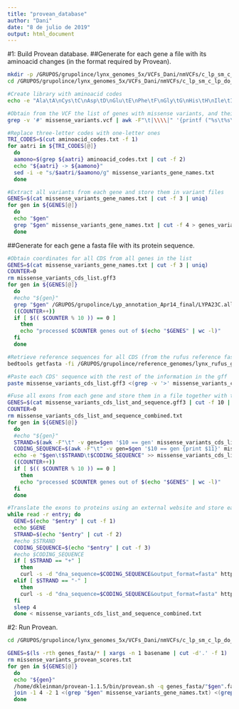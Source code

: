 ```yaml
---
title: "provean_database"
author: "Dani"
date: "8 de julio de 2019"
output: html_document
---
```


#1: Build Provean database.
##Generate for each gene a file with its aminoacid changes (in the format required by Provean).
```bash

mkdir -p /GRUPOS/grupolince/lynx_genomes_5x/VCFs_Dani/nmVCFs/c_lp_sm_c_lp_do_c_ll_ki_c_ll_no_c_ll_po_nm2nm3_origcov/annotation/provean
cd /GRUPOS/grupolince/lynx_genomes_5x/VCFs_Dani/nmVCFs/c_lp_sm_c_lp_do_c_ll_ki_c_ll_no_c_ll_po_nm2nm3_origcov/annotation/provean

#Create library with aminoacid codes
echo -e "Ala\tA\nCys\tC\nAsp\tD\nGlu\tE\nPhe\tF\nGly\tG\nHis\tH\nIle\tI\nLys\tK\nLeu\tL\nMet\tM\nAsn\tN\nPro\tP\nGln\tQ\nArg\tR\nSer\tS\nThr\tT\nVal\tV\nTrp\tW\nTyr\tY" > aminoacid_codes.txt

#Obtain from the VCF the list of genes with missense variants, and their aminoacid changes
grep -v '#' missense_variants.vcf | awk -F"\t|\\\\|" '{printf ("%s\t%s\t%s\t%s\n", $1,$2,$11,$18)}' | awk -F"\t" '{OFS = FS} { gsub(/p\./,"", $4); print }' > missense_variants_gene_names.txt

#Replace three-letter codes with one-letter ones
TRI_CODES=$(cut aminoacid_codes.txt -f 1)
for aatri in ${TRI_CODES[@]}
  do
  aamono=$(grep ${aatri} aminoacid_codes.txt | cut -f 2)
  echo "${aatri} -> ${aamono}"
  sed -i -e "s/$aatri/$aamono/g" missense_variants_gene_names.txt
  done

#Extract all variants from each gene and store them in variant files
GENES=$(cat missense_variants_gene_names.txt | cut -f 3 | uniq)
for gen in ${GENES[@]}
  do
  echo "$gen"
  grep "$gen" missense_variants_gene_names.txt | cut -f 4 > genes_variants/"$gen".var
  done

```

##Generate for each gene a fasta file with its protein sequence.
```bash

#Obtain coordinates for all CDS from all genes in the list
GENES=$(cat missense_variants_gene_names.txt | cut -f 3 | uniq)
COUNTER=0
rm missense_variants_cds_list.gff3
for gen in ${GENES[@]}
  do
  #echo "${gen}"
  grep "$gen" /GRUPOS/grupolince/Lyp_annotation_Apr14_final/LYPA23C.all.fix.nr.gff3 | awk -v gene_name=$gen '$3 == "CDS" {printf ("%s\t%s\n", $0,gene_name)}' >> missense_variants_cds_list.gff3
  ((COUNTER++))
  if [ $(( $COUNTER % 10 )) == 0 ]
    then
    echo "processed $COUNTER genes out of $(echo "$GENES" | wc -l)"
  fi
  done

#Retrieve reference sequences for all CDS (from the rufus reference fasta to account for polarisation)
bedtools getfasta -fi /GRUPOS/grupolince/reference_genomes/lynx_rufus_genome/c_lr_zz_0001_recal1.fa -bed missense_variants_cds_list.gff3 -fo missense_variants_cds_sequence.fa

#Paste each CDS' sequence with the rest of the information in the gff
paste missense_variants_cds_list.gff3 <(grep -v '>' missense_variants_cds_sequence.fa) > missense_variants_cds_list_and_sequence.gff3

#Fuse all exons from each gene and store them in a file together with the gene name and the strand information
GENES=$(cat missense_variants_cds_list_and_sequence.gff3 | cut -f 10 | uniq)
COUNTER=0
rm missense_variants_cds_list_and_sequence_combined.txt
for gen in ${GENES[@]}
  do
  #echo "${gen}"
  STRAND=$(awk -F"\t" -v gen=$gen '$10 == gen' missense_variants_cds_list_and_sequence.gff3 | shuf -n1 | cut -f 7)
  CODING_SEQUENCE=$(awk -F"\t" -v gen=$gen '$10 == gen {print $11}' missense_variants_cds_list_and_sequence.gff3 | tr -d '\n')
  echo -e "$gen\t$STRAND\t$CODING_SEQUENCE" >> missense_variants_cds_list_and_sequence_combined.txt
  ((COUNTER++))
  if [ $(( $COUNTER % 10 )) == 0 ]
    then
    echo "processed $COUNTER genes out of $(echo "$GENES" | wc -l)"
  fi
  done

#Translate the exons to proteins using an external website and store each protein in a fasta file
while read -r entry; do
  GENE=$(echo "$entry" | cut -f 1)
  echo $GENE
  STRAND=$(echo "$entry" | cut -f 2)
  #echo $STRAND
  CODING_SEQUENCE=$(echo "$entry" | cut -f 3)
  #echo $CODING_SEQUENCE
  if [ $STRAND == "+" ]
    then
    curl -s -d "dna_sequence=$CODING_SEQUENCE&output_format=fasta" https://web.expasy.org/cgi-bin/translate/dna2aa.cgi | awk '/:5'\''3'\'' Frame 1$/,/:5'\''3'\'' Frame 2$/' | head -n-1 | sed -r '/^\s*$/d' | sed '$ s/.$//' | sed 's/-/X/g' > genes_fasta/"$GENE".fa #sends the DNA sequence to the expasy website, then selects the lines for the proper strand (here: +) between the header for Frame 1 and the header for Frame 2, then removes the header for Frame 2, then removes any empty line that may exist, then removes the last character (the hyphen that marks the end of the protein), then replaces any other existing hyphen by an X (unknown aminoacid) so that Provean doesn't crash
  elif [ $STRAND == "-" ]
    then
    curl -s -d "dna_sequence=$CODING_SEQUENCE&output_format=fasta" https://web.expasy.org/cgi-bin/translate/dna2aa.cgi | awk '/:3'\''5'\'' Frame 1$/,/:3'\''5'\'' Frame 2$/' | head -n-1 | sed -r '/^\s*$/d' | sed '$ s/.$//' | sed 's/-/X/g' > genes_fasta/"$GENE".fa #sends the DNA sequence to the expasy website, then selects the lines for the proper strand (here: -) between the header for Frame 1 and the header for Frame 2, then removes the header for Frame 2, then removes any empty line that may exist, then removes the last character (the hyphen that marks the end of the protein), then replaces any other existing hyphen by an X (unknown aminoacid) so that Provean doesn't crash
  fi
  sleep 4
  done < missense_variants_cds_list_and_sequence_combined.txt

```


#2: Run Provean.
```bash

cd /GRUPOS/grupolince/lynx_genomes_5x/VCFs_Dani/nmVCFs/c_lp_sm_c_lp_do_c_ll_ki_c_ll_no_c_ll_po_nm2nm3_origcov/annotation/provean

GENES=$(ls -rth genes_fasta/* | xargs -n 1 basename | cut -d'.' -f 1)
rm missense_variants_provean_scores.txt
for gen in ${GENES[@]}
  do
  echo "${gen}"
  /home/dkleinman/provean-1.1.5/bin/provean.sh -q genes_fasta/"$gen".fa -v genes_variants/"$gen".var --num_threads 20 > provean_output/"$gen".provean
  join -1 4 -2 1 <(grep "$gen" missense_variants_gene_names.txt) <(grep -Ev '#|\[' provean_output/"$gen".provean) | awk '{printf ("%s\t%s\t%s\t%s\t%s\n", $2,$3,$4,$1,$5)}' >> missense_variants_provean_scores.txt
  done

```
